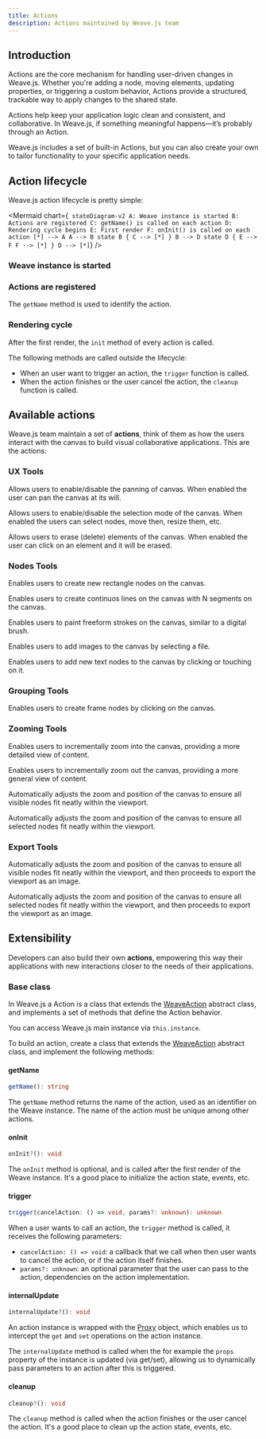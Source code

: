```yaml
---
title: Actions
description: Actions maintained by Weave.js team
---
```


## Introduction

Actions are the core mechanism for handling user-driven changes in Weave.js. Whether
you're adding a node, moving elements, updating properties, or triggering a custom behavior,
Actions provide a structured, trackable way to apply changes to the shared state.

Actions help keep your application logic clean and consistent, and collaborative. In Weave.js,
if something meaningful happens—it’s probably through an Action.

Weave.js includes a set of built-in Actions, but you can also create your own to tailor
functionality to your specific application needs.

## Action lifecycle

Weave.js action lifecycle is pretty simple:

<Mermaid
  chart={`
stateDiagram-v2
  A: Weave instance is started
  B: Actions are registered
  C: getName() is called on each action
  D: Rendering cycle begins
  E: First render
  F: onInit() is called on each action
  [*] --> A
  A --> B
  state B {
    C --> [*]
  }
  B --> D
  state D {
    E --> F
    F --> [*]
  }
  D --> [*]`}
/>

<div className="fd-steps">

<div className="[&_h3]:fd-step">

### Weave instance is started

</div>

<div className="[&_h3]:fd-step">

### Actions are registered

The `getName` method is used to identify the action.

</div>

<div className="[&_h3]:fd-step">

### Rendering cycle

After the first render, the `init` method of every action is called.

</div>
</div>

<Callout title="Decoupled from the lifecycle">

The following methods are called outside the lifecycle:

- When an user want to trigger an action, the `trigger` function is called.
- When the action finishes or the user cancel the action, the `cleanup` function is called.

</Callout>

## Available actions

Weave.js team maintain a set of **actions**, think of them as how the users interact with
the canvas to build visual collaborative applications. This are the actions:

### UX Tools

<Cards>

<Card href="/docs/main/build/actions/move-tool" title='Move Tool'>

Allows users to enable/disable the panning of canvas. When enabled the user can pan the canvas
at its will.

</Card>

<Card href="/docs/main/build/actions/selection-tool" title='Selection Tool'>

Allows users to enable/disable the selection mode of the canvas. When enabled the users can
select nodes, move then, resize them, etc.

</Card>

<Card href="/docs/main/build/actions/eraser-tool" title='Eraser Tool'>

Allows users to erase (delete) elements of the canvas. When enabled the user can click on an
element and it will be erased.

</Card>

</Cards>

### Nodes Tools

<Cards>

<Card href="/docs/main/build/actions/rectangle-tool" title='Rectangle Tool'>

Enables users to create new rectangle nodes on the canvas.

</Card>

<Card href="/docs/main/build/actions/pen-tool" title='Pen Tool'>

Enables users to create continuos lines on the canvas with N segments on the canvas.

</Card>

<Card href="/docs/main/build/actions/brush-tool" title='Brush Tool'>

Enables users to paint freeform strokes on the canvas, similar to a digital brush.

</Card>

<Card href="/docs/main/build/actions/image-tool" title='Image Tool'>

Enables users to add images to the canvas by selecting a file.

</Card>

<Card href="/docs/main/build/actions/text-tool" title='Text Tool'>

Enables users to add new text nodes to the canvas by clicking or touching on it.

</Card>

</Cards>

### Grouping Tools

<Cards>

<Card href="/docs/main/build/actions/frame-tool" title='Frame Tool'>

Enables users to create frame nodes by clicking on the canvas.

</Card>

</Cards>

### Zooming Tools

<Cards>

<Card href="/docs/main/build/actions/zoom-in-tool" title='Zoom In Tool'>

Enables users to incrementally zoom into the canvas, providing a more detailed view of
content.

</Card>

<Card href="/docs/main/build/actions/zoom-out-tool" title='Zoom Out Tool'>

Enables users to incrementally zoom out the canvas, providing a more general view of
content.

</Card><Card href="/docs/main/build/actions/fit-to-screen-tool" title='Fit to Screen Tool'>

Automatically adjusts the zoom and position of the canvas to ensure all visible nodes
fit neatly within the viewport.

</Card>

<Card href="/docs/main/build/actions/fit-to-selection-tool" title='Fit to Selection Tool'>

Automatically adjusts the zoom and position of the canvas to ensure all selected nodes
fit neatly within the viewport.

</Card>

</Cards>

### Export Tools

<Cards>

<Card href="/docs/main/build/actions/export-stage-tool" title='Export Stage Tool'>

Automatically adjusts the zoom and position of the canvas to ensure all visible nodes
fit neatly within the viewport, and then proceeds to export the viewport as an image.

</Card>

<Card href="/docs/main/build/actions/export-node-tool" title='Export Node Tool'>

Automatically adjusts the zoom and position of the canvas to ensure all selected nodes
fit neatly within the viewport, and then proceeds to export the viewport as an image.

</Card>

</Cards>

## Extensibility

Developers can also build their own **actions**, empowering this way their applications
with new interactions closer to the needs of their applications.

### Base class

In Weave.js a Action is a class that extends the
[WeaveAction](https://github.com/InditexTech/weavejs/blob/main/code/packages/sdk/src/actions/action.ts)
abstract class, and implements a set of methods that define the Action behavior.

<Callout title="Access the Weave instance">

You can access Weave.js main instance via `this.instance`.

</Callout>

To build an action, create a class that extends the [WeaveAction](https://github.com/InditexTech/weavejs/blob/main/code/packages/sdk/src/actions/action.ts)
abstract class, and implement the following methods:

#### getName

```ts
getName(): string
```

The `getName` method returns the name of the action, used as an identifier
on the Weave instance. The name of the action must be unique among other actions.

#### onInit

```ts
onInit?(): void
```

The `onInit` method is optional, and is called after the first render of the
Weave instance. It's a good place to initialize the action state, events, etc.

#### trigger

```ts
trigger(cancelAction: () => void, params?: unknown): unknown
```

When a user wants to call an action, the `trigger` method is called, it receives
the following parameters:

- `cancelAction: () => void`: a callback that we call when then user wants to cancel
  the action, or if the action itself finishes.
- `params?: unknown`: an optional parameter that the user can pass to the action, dependencies
  on the action implementation.

#### internalUpdate

```ts
internalUpdate?(): void
```

An action instance is wrapped with the
[Proxy](https://developer.mozilla.org/en-US/docs/Web/JavaScript/Reference/Global_Objects/Proxy)
object, which enables us to intercept the `get` and `set` operations on the action instance.

The `internalUpdate` method is called when the for example the `props` property of the instance
is updated (via get/set), allowing us to dynamically pass parameters to an action after this is
triggered.

#### cleanup

```ts
cleanup?(): void
```

The `cleanup` method is called when the action finishes or the user cancel the action. It's a
good place to clean up the action state, events, etc.
